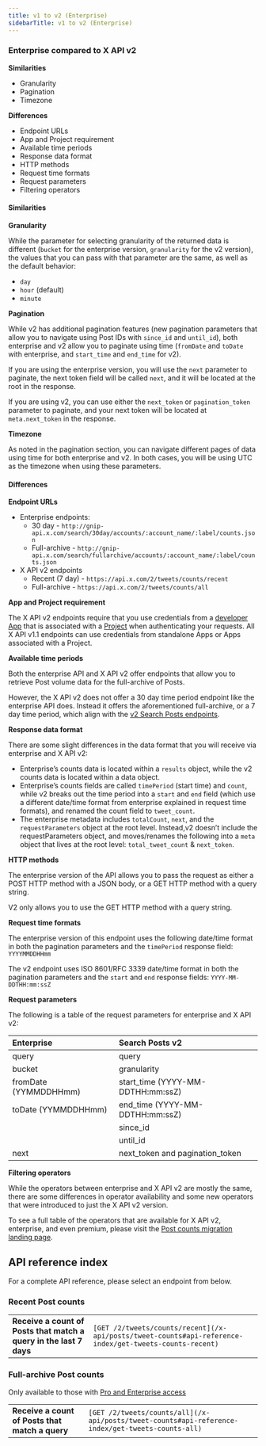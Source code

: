 ---
title: v1 to v2 (Enterprise)
sidebarTitle: v1 to v2 (Enterprise)
---

### Enterprise compared to X API v2

**Similarities**

* Granularity
* Pagination
* Timezone

**Differences**

* Endpoint URLs
* App and Project requirement
* Available time periods
* Response data format
* HTTP methods
* Request time formats
* Request parameters
* Filtering operators

#### Similarities

**Granularity**

While the parameter for selecting granularity of the returned data is different (`bucket` for the enterprise version, `granularity` for the v2 version), the values that you can pass with that parameter are the same, as well as the default behavior:

* `day`
* `hour` (default)
* `minute`

**Pagination**

While v2 has additional pagination features (new pagination parameters that allow you to navigate using Post IDs with `since_id` and `until_id`), both enterprise and v2 allow you to paginate using time (`fromDate` and `toDate` with enterprise, and `start_time` and `end_time` for v2).

If you are using the enterprise version, you will use the `next` parameter to paginate, the next token field will be called `next`, and it will be located at the root in the response.

If you are using v2, you can use either the `next_token` or `pagination_token` parameter to paginate, and your next token will be located at `meta.next_token` in the response.
 

**Timezone**

As noted in the pagination section, you can navigate different pages of data using time for both enterprise and v2. In both cases, you will be using UTC as the timezone when using these parameters.

#### Differences

**Endpoint URLs**

* Enterprise endpoints:
    * 30 day - `http://gnip-api.x.com/search/30day/accounts/:account_name/:label/counts.json`
    * Full-archive - `http://gnip-api.x.com/search/fullarchive/accounts/:account_name/:label/counts.json`
* X API v2 endpoints
    * Recent (7 day) - `https://api.x.com/2/tweets/counts/recent`
    * Full-archive - `https://api.x.com/2/tweets/counts/all`

**App and Project requirement**

The X API v2 endpoints require that you use credentials from a [developer App](/resources/fundamentals/developer-apps) that is associated with a [Project](/resources/fundamentals/developer-apps) when authenticating your requests. All X API v1.1 endpoints can use credentials from standalone Apps or Apps associated with a Project.
 

**Available time periods**

Both the enterprise API and X API v2 offer endpoints that allow you to retrieve Post volume data for the full-archive of Posts.

However, the X API v2 does not offer a 30 day time period endpoint like the enterprise API does. Instead it offers the aforementioned full-archive, or a 7 day time period, which align with the [v2 Search Posts endpoints](/x-api/posts/search/introduction).
 

**Response data format**

There are some slight differences in the data format that you will receive via enterprise and X API v2:

* Enterprise’s counts data is located within a `results` object, while the v2 counts data is located within a data object.
* Enterprise’s counts fields are called `timePeriod` (start time) and `count`, while v2 breaks out the time period into a `start` and `end` field (which use a different date/time format from enterprise explained in request time formats), and renamed the count field to `tweet_count`.
* The enterprise metadata includes `totalCount`, `next`, and the `requestParameters` object at the root level. Instead,v2 doesn’t include the requestParameters object, and moves/renames the following into a `meta` object that lives at the root level: `total_tweet_count` & `next_token`.
     

**HTTP methods**

The enterprise version of the API allows you to pass the request as either a POST HTTP method with a JSON body, or a GET HTTP method with a query string.

V2 only allows you to use the GET HTTP method with a query string.
 

**Request time formats**

The enterprise version of this endpoint uses the following date/time format in both the pagination parameters and the `timePeriod` response field: `YYYYMMDDHHmm`

The v2 endpoint uses ISO 8601/RFC 3339 date/time format in both the pagination parameters and the `start` and `end` response fields: `YYYY-MM-DDTHH:mm:ssZ`

**Request parameters**

The following is a table of the request parameters for enterprise and X API v2:

| Enterprise | Search Posts v2 |
| :--- | :--- |
| query | query |
| bucket | granularity |
| fromDate (YYMMDDHHmm) | start_time (YYYY-MM-DDTHH:mm:ssZ) |
| toDate (YYMMDDHHmm) | end_time (YYYY-MM-DDTHH:mm:ssZ) |
|     | since_id |
|     | until_id |
| next | next\_token and pagination\_token |

**Filtering operators**

While the operators between enterprise and X API v2 are mostly the same, there are some differences in operator availability and some new operators that were introduced to just the X API v2 version.

To see a full table of the operators that are available for X API v2, enterprise, and even premium, please visit the [Post counts migration landing page](/x-api/posts/counts/migrate/overview).


## API reference index

For a complete API reference, please select an endpoint from below.

### Recent Post counts

|     |     |
| :--- | :--- |
| **Receive a count of Posts that match a query in the last 7 days** | `[GET /2/tweets/counts/recent](/x-api/posts/tweet-counts#api-reference-index/get-tweets-counts-recent)` |

### Full-archive Post counts

Only available to those with [Pro and Enterprise access](/x-api/getting-started/about-x-api)

|     |     |
| :--- | :--- |
| **Receive a count of Posts that match a query** | `[GET /2/tweets/counts/all](/x-api/posts/tweet-counts#api-reference-index/get-tweets-counts-all)` |
